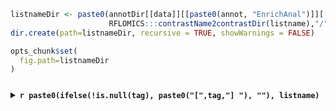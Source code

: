 ```r

listnameDir <- paste0(annotDir[[data]][[paste0(annot, "EnrichAnal")]][[ontology]],
                      RFLOMICS:::contrastName2contrastDir(listname),"/")
dir.create(path=listnameDir, recursive = TRUE, showWarnings = FALSE)

opts_chunk$set(
  fig.path=listnameDir
)

```

##### {.tabset}

<details>
<summary>**`r paste0(ifelse(!is.null(tag), paste0("[",tag,"] "), ""), listname)`**</summary>

<br>

```r

enrichRes <- NULL
enrichRes <- 
  getEnrichRes(dataset.SE,
               featureListName = listname,
               from = annot, 
               database = ontology)
```

```r
log2FC_vect <- NULL
if (annot == 'DiffExp') {
  TopDEF <- getAnalysis(dataset.SE, 
                        name = paste0(annot, "Anal"), 
                        subName = "results")[["TopDEF"]]
  
  log2FC_vect <- TopDEF[[listname]]$logFC
  names(log2FC_vect) <- rownames(TopDEF[[listname]])
}

```

###### Dotplot

```r

out <- NULL
for (domain in names(enrichRes)) {
  
  dataPlot <-  enrichRes[[domain]]
  if (nrow(dataPlot) == 0) next
  
  out <- c(out, paste0("\n* **", domain, ":**\n\n"))
  
  cmd <- paste0("p <- dotplot(dataPlot, showCategory = 15) + ",
                "ggtitle(paste0(listname, '\nDomain: ', domain, '\n(First 15 enriched terms)')); ",
                "print(p)")
  
  dotplot_CPR <-
    c(paste0(
      "```{r dotplot_CPR_",domain ,", fig.width = 15, fig.height = 7, fig.show = \"hold\"}"),
      cmd,
      "```")
  
  out <- 
    c(out, 
      knit_child(text = dotplot_CPR, envir = environment(), quiet=TRUE),
      "\n<hr/>\n")
}
asis_output(out)

```

###### Heatplot

```r

out <- NULL
for (domain in names(enrichRes)) {
  
  dataPlot <-  enrichRes[[domain]]
  if (nrow(dataPlot) == 0) next
  
  out <- c(out, paste0("\n* **", domain, ":**\n\n"))
  
  cmd <- paste0("p <-  heatplot(dataPlot, showCategory = 15, foldChange = log2FC_vect) + ",
                "labs(fill=\"log2FC\") + ",
                "scale_fill_gradient2(low = \"blue\", mid = \"white\", high = \"red\", midpoint = 0) +",
                "theme(axis.text.y = element_text(size = 10)) + ",
                "ggtitle(paste0(listname, '\nDomain: ', domain, '\n(First 15 enriched terms)'));",
                "suppressMessages(print(p))# delete warnings for scale fill replacement")
  
  heatplot_CPR <- 
    c(paste0(
      "```{r heatplot_CPR_",domain ,", fig.width = 15, fig.height = 7, fig.show = \"hold\"}"),
      cmd, 
      "```")
  
  out <- 
    c(out, 
      knit_child(text = heatplot_CPR, envir = environment(), quiet=TRUE),
      "\n<hr/>\n")
}
asis_output(out)

```

###### Cnetplot

```r

out <- NULL
for (domain in names(enrichRes)) {
  
  dataPlot <-  enrichRes[[domain]]
  if (nrow(dataPlot) == 0) next
  
  out <- c(out, paste0("\n* **", domain, ":**\n\n"))
  
  cmd <- paste0(
    "p <- cnetplot(dataPlot, showCategory = 15, foldChange = log2FC_vect, node_label = \"category\") +", 
    "guides(colour=guide_colourbar(title = \"log2FC\")) +",
    "scale_fill_gradient2(low = \"blue\", mid = \"white\", high = \"red\", midpoint = 0) +", 
    "ggtitle(paste0(listname, '\nDomain: ', domain, '\n(First 15 enriched terms)'));",
    "suppressMessages(print(p)) # delete warnings for scale fill replacement")
  
  CnetPlot_CPR <-
    c(paste0(
      "```{r CnetPlot_CPR_",domain ,", fig.width = 15, fig.height = 7, fig.show = \"hold\"}"),
      cmd,
      "```")
  
  out <- 
    c(out, 
      knit_child(text = CnetPlot_CPR, envir = environment(), quiet=TRUE),
      "\n<hr/>\n")
}
asis_output(out)

```


###### Table

```r
opts_chunk$set(
  fig.path=listnameDir
)
```


```r
dataPlot <- list()

for (domain in names(getEnrichRes(dataset.SE,
                                  from = annot, 
                                  database = ontology, 
                                  featureListName = listname))) {
  if (length(domain) != 0) {
    tmp <- getEnrichRes(dataset.SE,
                        from = annot, 
                        database = ontology, 
                        featureListName = listname,
                        domain = domain)
    tmp@result$domain <- rep(domain, dim(tmp@result)[1])
    dataPlot[[domain]] <- tmp@result[tmp@result$p.adjust < tmp@pvalueCutoff, ] 
    dataPlot[[domain]][["geneID"]] <- NULL
    dataPlot[[domain]][["qvalue"]] <- NULL
  }
}

# Bind results domain

if (length(dataPlot) != 0) {
  dataPlot.rbind <- Reduce(rbind, dataPlot)
  
  colKeep <- unlist(lapply(dataPlot.rbind, is.numeric))
  dataPlot.rbind[, colKeep] <- signif(dataPlot.rbind[, colKeep], 3)
  
  datatable(dataPlot.rbind, rownames = FALSE , class = 'cell-border stripe',
            options = list( pageLength = 6, scrollX = F, lengthChange = F))
}

```

```r
for (domain in names(enrichRes)) {
  dataPlot <-  enrichRes[[domain]]
  write.table(dataPlot@result[dataPlot@result$p.adjust < dataPlot@pvalueCutoff, ],
              file=paste0(listnameDir,"Table_of_Enriched_terms_for_", 
                          domain,"_","pval_",
                          dataPlot@pvalueCutoff,".txt"),
              sep="\t",
              quote=FALSE,
              col.names=TRUE,
              row.names=FALSE)
}
```

##### {-}